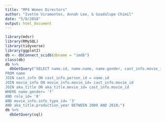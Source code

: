 ```yaml
---
title: "MP4 Women Directors"
author: "Ivette Viramontes, Annah Lee, & Guadalupe Chimil"
date: "5/8/2018"
output: html_document
---
```


```r
library(mdsr)
library(RMySQL)
library(tidyverse)
library(ggplot2)
db <- dbConnect_scidb(dbname = "imdb")
class(db)
db %>%
  dbGetQuery("SELECT name.id, name.name, name.gender, cast_info.movie_id, cast_info.role_id, movie_info.info_type_id, movie_info.info, aka_title.production_year
FROM name
JOIN cast_info ON cast_info.person_id = name.id 
JOIN movie_info ON movie_info.movie_id= cast_info.movie_id
JOIN aka_title ON aka_title.movie_id= cast_info.movie_id
WHERE name.gender= 'f'
AND role_id= '8'
AND movie_info.info_type_id= '3'
AND aka_title.production_year BETWEEN 2000 AND 2018;")
db %>%
  dbGetQuery(sql)
```

